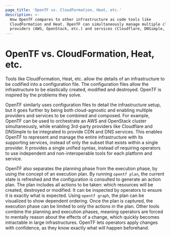 ```yaml
---
page_title: 'OpenTF vs. CloudFormation, Heat, etc.'
description: >-
  How OpenTF compares to other infrastructure as code tools like
  CloudFormation and Heat. OpenTF can simultaneously manage multiple cloud
  providers (AWS, OpenStack, etc.) and services (Cloudflare, DNSimple, etc.).
---
```


# OpenTF vs. CloudFormation, Heat, etc.

Tools like CloudFormation, Heat, etc. allow the details of an infrastructure
to be codified into a configuration file. The configuration files allow
the infrastructure to be elastically created, modified and destroyed. OpenTF
is inspired by the problems they solve.

OpenTF similarly uses configuration files to detail the infrastructure
setup, but it goes further by being both cloud-agnostic and enabling
multiple providers and services to be combined and composed. For example,
OpenTF can be used to orchestrate an AWS and OpenStack cluster simultaneously,
while enabling 3rd-party providers like Cloudflare and DNSimple to be integrated
to provide CDN and DNS services. This enables OpenTF to represent and
manage the entire infrastructure with its supporting services, instead of
only the subset that exists within a single provider. It provides a single
unified syntax, instead of requiring operators to use independent and
non-interoperable tools for each platform and service.

OpenTF also separates the planning phase from the execution phase,
by using the concept of an execution plan. By running `opentf plan`,
the current state is refreshed and the configuration is consulted to
generate an action plan. The plan includes all actions to be taken:
which resources will be created, destroyed or modified. It can be
inspected by operators to ensure it is exactly what is expected. Using
`opentf graph`, the plan can be visualized to show dependent ordering.
Once the plan is captured, the execution phase can be limited to only
the actions in the plan. Other tools combine the planning and execution
phases, meaning operators are forced to mentally reason about the effects
of a change, which quickly becomes intractable in large infrastructures.
OpenTF lets operators apply changes with confidence, as they know exactly
what will happen beforehand.
